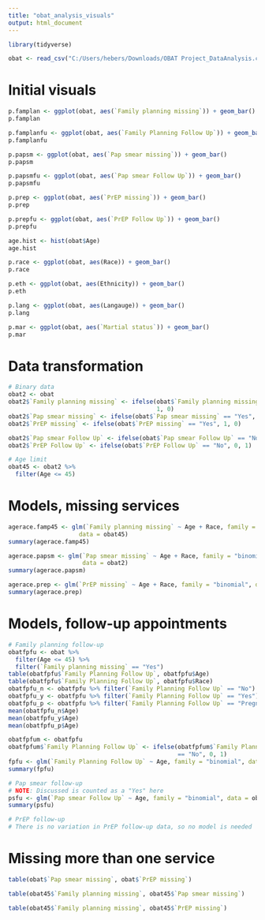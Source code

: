 ```yaml
---
title: "obat_analysis_visuals"
output: html_document
---
```


```r
library(tidyverse)

obat <- read_csv("C:/Users/hebers/Downloads/OBAT Project_DataAnalysis.csv")
```

# Initial visuals

```r
p.famplan <- ggplot(obat, aes(`Family planning missing`)) + geom_bar()
p.famplan

p.famplanfu <- ggplot(obat, aes(`Family Planning Follow Up`)) + geom_bar()
p.famplanfu

p.papsm <- ggplot(obat, aes(`Pap smear missing`)) + geom_bar()
p.papsm

p.papsmfu <- ggplot(obat, aes(`Pap smear Follow Up`)) + geom_bar()
p.papsmfu

p.prep <- ggplot(obat, aes(`PrEP missing`)) + geom_bar()
p.prep

p.prepfu <- ggplot(obat, aes(`PrEP Follow Up`)) + geom_bar()
p.prepfu

age.hist <- hist(obat$Age)
age.hist

p.race <- ggplot(obat, aes(Race)) + geom_bar()
p.race

p.eth <- ggplot(obat, aes(Ethnicity)) + geom_bar()
p.eth

p.lang <- ggplot(obat, aes(Langauge)) + geom_bar()
p.lang

p.mar <- ggplot(obat, aes(`Martial status`)) + geom_bar()
p.mar
```

# Data transformation

```r
# Binary data
obat2 <- obat
obat2$`Family planning missing` <- ifelse(obat$`Family planning missing` == "Yes", 
                                          1, 0)
obat2$`Pap smear missing` <- ifelse(obat$`Pap smear missing` == "Yes", 1, 0)
obat2$`PrEP missing` <- ifelse(obat$`PrEP missing` == "Yes", 1, 0)

obat2$`Pap smear Follow Up` <- ifelse(obat$`Pap smear Follow Up` == "No", 0, 1)
obat2$`PrEP Follow Up` <- ifelse(obat$`PrEP Follow Up` == "No", 0, 1)

# Age limit
obat45 <- obat2 %>% 
  filter(Age <= 45)
```

# Models, missing services

```r
agerace.famp45 <- glm(`Family planning missing` ~ Age + Race, family = "binomial", 
                    data = obat45)
summary(agerace.famp45)

agerace.papsm <- glm(`Pap smear missing` ~ Age + Race, family = "binomial", 
                     data = obat2)
summary(agerace.papsm)

agerace.prep <- glm(`PrEP missing` ~ Age + Race, family = "binomial", data = obat2)
summary(agerace.prep)
```

# Models, follow-up appointments

```r
# Family planning follow-up
obatfpfu <- obat %>% 
  filter(Age <= 45) %>% 
  filter(`Family planning missing` == "Yes")
table(obatfpfu$`Family Planning Follow Up`, obatfpfu$Age)
table(obatfpfu$`Family Planning Follow Up`, obatfpfu$Race)
obatfpfu_n <- obatfpfu %>% filter(`Family Planning Follow Up` == "No")
obatfpfu_y <- obatfpfu %>% filter(`Family Planning Follow Up` == "Yes")
obatfpfu_p <- obatfpfu %>% filter(`Family Planning Follow Up` == "Pregnant")
mean(obatfpfu_n$Age)
mean(obatfpfu_y$Age)
mean(obatfpfu_p$Age)

obatfpfum <- obatfpfu
obatfpfum$`Family Planning Follow Up` <- ifelse(obatfpfum$`Family Planning Follow Up` 
                                                == "No", 0, 1)
fpfu <- glm(`Family Planning Follow Up` ~ Age, family = "binomial", data = obatfpfum)
summary(fpfu)
```

```r
# Pap smear follow-up
# NOTE: Discussed is counted as a "Yes" here
psfu <- glm(`Pap smear Follow Up` ~ Age, family = "binomial", data = obat2)
summary(psfu)
```

```r
# PrEP follow-up
# There is no variation in PrEP follow-up data, so no model is needed
```

# Missing more than one service

```r
table(obat$`Pap smear missing`, obat$`PrEP missing`)
```

```r
table(obat45$`Family planning missing`, obat45$`Pap smear missing`)
```

```r
table(obat45$`Family planning missing`, obat45$`PrEP missing`)
```


